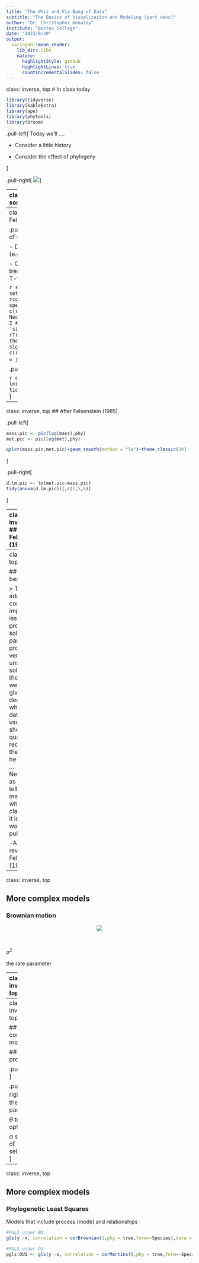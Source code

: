 ```yaml
---
title: "The Whiz and Viz Bang of Data"
subtitle: "The Basics of Visualizaiton and Modeling (part deux)"
author: "Dr. Christopher Kenaley"
institute: "Boston College"
date: "2023/9/20"
output:
  xaringan::moon_reader:
    lib_dir: libs
    nature:
      highlightStyle: github
      highlightLines: true
      countIncrementalSlides: false
---
```

class: inverse, top
# In class today 

```r
library(tidyverse)
library(kableExtra)
library(ape)
library(phytools)
library(broom)

```

<!-- Add icon library -->
<link rel="stylesheet" href="https://cdnjs.cloudflare.com/ajax/libs/font-awesome/5.14.0/css/all.min.css">





.pull-left[
Today we'll ....

- Consider a little history

- Consider the effect of phylogeny

]

.pull-right[
![](https://evolution.genetics.washington.edu/phylip/joe.gif)
]

---
class: inverse, top
# First, some history


.pull-left[
The comparative method:

- Documenting diversity of traits 

- Quantifying their intercorrelations 

- Speculating on their evolution

Before Felsenstein (1985), no theoretical method to account for phylogeny and this effect was largely ignored of explained away.
]

.pull-right[
Cited >10000 times!!!
![](fel85.png)
]


---
class: inverse, top
## Before Felsenstein (1985)

.pull-left[
- Sample a breadth of species

- Document the phenotype (e.g., Met. rate vs. size)

- Quantifying the contrast or trend between them (ANOVA, T-test, etc.)


```r
spec <- letters[1:20]
set.seed(123) 
phy <- rcoal(n=20)
phy$tip.label <- spec
plot(phy)
met <- c(runif(1,))
theta <- rep(1, Nedge(phy))
theta[c(1:8)] <- 2
## sensitive to 'alpha' and 'sigma':
met <- rTraitCont(phy, "OU", theta = theta, alpha=.02, sigma=.01)*1000
mass <- c(rnorm(7,n=8,sd=1),rnorm(5,n = 12,sd=1))
```
]

.pull-right[
```r
d <- tibble(spec,mass,met)
d%>%
  ggplot(aes(x=mass,y=met))+geom_point()+geom_smooth(method="lm")+theme_classic(20)
```



```r
d.lm <- lm(log(met)~log(mass),d)
tidy(anova(d.lm))[,c(1,5,6)]
```
]


---
class: inverse, top
## After Felsenstein (1985)

.pull-left[
```r
mass.pic <- pic(log(mass),phy)
met.pic <- pic(log(met),phy)

qplot(mass.pic,met.pic)+geom_smooth(method = "lm")+theme_classic(20)
```
]

.pull-right[
```r
d.lm.pic <- lm(met.pic~mass.pic)
tidy(anova(d.lm.pic))[,c(1,5,6)]
```
]


---
class: inverse, top
## After Felsenstein (1985)


.pull-left[

Metabolic Rate

```r
plotBranchbyTrait(phy,met)
```
]


.pull-right[

Mass

```r
plotBranchbyTrait(phy,mass)
```
]




]

---
class: inverse, top
<!-- slide 1 -->

## Humble beginnings

> This paper addresses a complex and important issue, and provides a solution to part of the problem—a very unsatisfactory solution, as the author is well aware, given the degree to which our data will usually fall short of the quality required by the method he proposes. … Nevertheless, as far as I can tell the method does what is claimed, and it is probably worth publishing.
              
              -Anonymous reviewer of Felsenstein (1985)

---
class: inverse, top
<!-- slide 1 -->

## More complex models

### Brownian motion
<center>
![](pcmfigure3.png)
</center>
<br>

$\sigma^2$

the rate parameter

---
class: inverse, top
<!-- slide 1 -->

## More complex models

```r
sig2 <- 0.1
nsim <- 100
t <- 1:100

sim.l <- list()
for(i in c(1,5,10,20)){
sim.i <- tibble(
  sig2=i,
  x=rnorm(n = nsim * (length(t) - 1), sd = sqrt(i)),
  t=rep(t,nsim-1),
  n.sim=unlist(lapply(1:99,function(x) rep(x,100)))
)%>%
  group_by(n.sim)%>%
  mutate(sim.sum=cumsum(x))
sim.l[[paste0(i)]] <- sim.i
}

sim <- do.call(rbind,sim.l)


sim%>%
  ggplot(aes(t,sim.sum,group=n.sim),alpha=0.01)+geom_line()+facet_wrap(sig2~.,ncol=2)+ylab("trait value")

```

---
class: inverse, top
<!-- slide 1 -->

## More complex models

### OU process

.pull-left[
<center>
![](ou.png)
</center>
<br>
]

.pull-right[
$\sigma^2$
the rate parameter

$\theta$
trait optimum

$\alpha$
strength of selection
]


---
class: inverse, top
<!-- slide 1 -->

## More complex models

### Phylogenetic Least Squares


Models that include process (mode) and relationships
```r

#PGLS under BM,
gls(y ~x, correlation = corBrownian(1,phy = tree,form=~Species),data = data, method = "ML")

#PGLS under OU
pgls.OU1 <- gls(y ~x, correlation = corMartins(0,phy = tree,form=~Species),data =dat, method = "ML")


```

